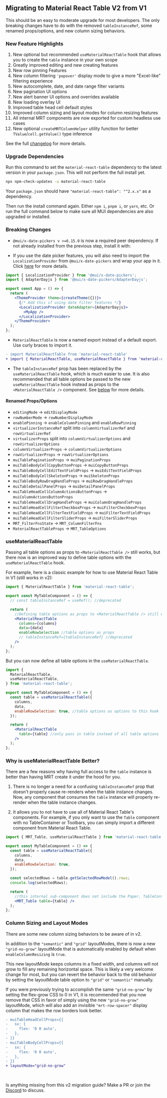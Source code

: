 
<Head>
  <title>
    {'Migrating to Material React Table V2 - Material React Table V2 Docs'}
  </title>
  <meta
    name="description"
    content="Migrating to Material React Table V2 from V1"
  />
</Head>

## Migrating to Material React Table V2 from V1

This should be an easy to moderate upgrade for most developers. The only breaking changes have to do with the removed `tableInstanceRef`, some renamed props/options, and new column sizing behaviors.

### New Feature Highlights

1. New optional but recommended `useMaterialReactTable` hook that allows you to create the `table` instance in your own scope
2. Greatly improved editing and new creating features
3. New row pinning Features
4. New column filtering `'popover'` display mode to give a more "Excel-like" filtering experience
5. New autocomplete, date, and date range filter variants
6. New pagination UI options
7. New alert banner UI options and overrides available
8. New loading overlay UI
9. Improved table head cell default styles
10. Improved column sizing and layout modes for column resizing features
11. All internal MRT components are now exported for custom headless use cases
12. New optional `createMRTColumnHelper` utility function for better `TValue`/`cell.getValue()` type inference

See the full [changelog](/changelog#version-2.0.0---10-27-2023) for more details.

### Upgrade Dependencies

Run this command to set the `material-react-table` dependency to the latest version in your `package.json`. This will not perform the full install yet.

```bash
npx npm-check-updates -u material-react-table
```

Your `package.json` should have `"material-react-table": "^2.x.x"` as a dependency.

Then run the install command again. Either `npm i`, `pnpm i`, or `yarn`, etc. Or run the full command below to make sure all MUI dependencies are also upgraded or installed.

<InstallCommand />

### Breaking Changes

- `@mui/x-date-pickers v >=6.15.0` is now a required peer dependency. If not already installed from the previous step, install it with:

<InstallCommand packagesString="@mui/x-date-pickers" />

- If you use the date picker features, you will also need to import the `LocalizationProvider` from `@mui/x-date-pickers` and wrap your app in it. Click [here](https://mui.com/x/react-date-pickers/adapters-locale/) for more details.

```jsx
import { LocalizationProvider } from '@mui/x-date-pickers';
import { AdapterDayjs } from '@mui/x-date-pickers/AdapterDayjs';

export const App = () => {
  return (
    <ThemeProvider theme={createTheme({})}>
      {/* Add this if using date filter features */}
      <LocalizationProvider dateAdapter={AdapterDayjs}>
        <MyApp />
      </LocalizationProvider>
    </ThemeProvider>
  );
};
```

- `MaterialReactTable` is now a named export instead of a default export. Use curly braces to import it.

```diff
- import MaterialReactTable from 'material-react-table'
+ import { MaterialReactTable, useMaterialReactTable } from 'material-react-table'
```

- The `tableInstanceRef` prop has been replaced by the `useMaterialReactTable` hook, which is much easier to use. It is also recommended that all table options be passed to the new `useMaterialReactTable` hook instead as props to the `<MaterialReactTable />` component. See [below](#usematerialreacttable) for more details.

#### Renamed Props/Options

- `editingMode` -> `editDisplayMode`
- `rowNumberMode` -> `rowNumberDisplayMode`
- `enablePinning` -> `enableColumnPinning` and `enableRowPinning`
- `virtualizerInstanceRef` split into `columnVirtualizerRef` and `rowVirtualizerRef`
- `virtualizerProps` split into `columnVirtualizerOptions` and `rowVirtualizerOptions`
- `columnVirtualizerProps` -> `columnVirtualizerOptions`
- `rowVirtualizerProps` -> `rowVirtualizerOptions`
- `muiTablePaginationProps` -> `muiPaginationProps`
- `muiTableBodyCellCopyButtonProps` -> `muiCopyButtonProps`
- `muiTableBodyCellEditTextFieldProps` -> `muiEditTextFieldProps`
- `muiTableBodyCellSkeletonProps` -> `muiSkeletonProps`
- `muiTableBodyRowDragHandleProps` -> `muiRowDragHandleProps`
- `muiTableDetailPanelProps` -> `muiDetailPanelProps`
- `muiTableHeadCellColumnActionsButtonProps` -> `muiColumnActionsButtonProps`
- `muiTableHeadCellDragHandleProps` -> `muiColumnDragHandleProps`
- `muiTableHeadCellFilterCheckboxProps` -> `muiFilterCheckboxProps`
- `muiTableHeadCellFilterTextFieldProps` -> `muiFilterTextFieldProps`
- `muiTableHeadCellFilterSliderProps` -> `muiFilterSliderProps`
- `MRT_FilterFnsState` -> `MRT_ColumnFilterFns`
- `MaterialReactTableProps` -> `MRT_TableOptions`

### useMaterialReactTable

Passing all table options as props to `<MaterialReactTable />` still works, but there now is an improved way to define table options with the `useMaterialReactTable` hook.

For example, here is a classic example for how to use Material React Table in V1 (still works in v2):

```jsx
import { MaterialReactTable } from 'material-react-table';

export const MyTableComponent = () => {
  // const tableInstanceRef = useRef(); //deprecated

  return (
    //Defining table options as props to <MaterialReactTable /> still works (as long as you don't also pass in a table prop)
    <MaterialReactTable
      columns={columns}
      data={data}
      enableRowSelection //table options as props
      // tableInstanceRef={tableInstanceRef} //deprecated
    />
  );
};
```

But you can now define all table options in the `useMaterialReactTable`.

```jsx
import {
  MaterialReactTable,
  useMaterialReactTable,
} from 'material-react-table';

export const MyTableComponent = () => {
  const table = useMaterialReactTable({
    columns,
    data,
    enableRowSelection: true, //table options as options to this hook
  });

  return (
    <MaterialReactTable
      table={table} //only pass in table instead of all table options
    />
  );
};
```

### Why is useMaterialReactTable Better?

There are a few reasons why having full access to the `table` instance is better than having MRT create it under the hood for you.

1. There is no longer a need for a confusing `tableInstanceRef` prop that doesn't properly cause re-renders when the table instance changes. Now, any component that consumes the `table` instance will properly re-render when the table instance changes.

2. It allows you to not have to use all of Material React Table's components. For example, if you only want to use the `Table` component with no TableContainer or Toolbars, you can simply import a different component from Material React Table.

```jsx
import { MRT_Table, useMaterialReactTable } from 'material-react-table';

export const MyTableComponent = () => {
  const table = useMaterialReactTable({
    columns,
    data,
    enableRowSelection: true,
  });

  const selectedRows = table.getSelectedRowModel().rows;
  console.log(selectedRows);

  return (
    //this internal sub-component does not include the Paper, TableContainer, or Toolbars (lighter weight)
    <MRT_Table table={table} />
  );
};
```

### Column Sizing and Layout Modes

There are some new column sizing behaviors to be aware of in v2.

In addition to the `"semantic"` and `"grid"` layoutModes, there is now a new `"grid-no-grow"` layoutMode that is automatically enabled by default when `enableColumnResizing` is `true`.

This new layoutMode keeps columns in a fixed width, and columns will not grow to fill any remaining horizontal space. This is likely a very welcome change for most, but you can revert the behavior back to the old behavior by setting the layoutMode table option to `"grid"` or `"semantic"` manually.

If you were previously trying to accomplish the same `"grid-no-grow"` by setting the flex-grow CSS to 0 in V1, it is recommended that you now remove that CSS in favor of simply using the new `"grid-no-grow"` layoutMode, which will also add an invisible `"mrt-row-spacer"` display column that makes the row borders look better.

```diff
- muiTableHeadCellProps={{
-   sx: {
-     flex: '0 0 auto',
-   },
- }}
- muiTableBodyCellProps={{
-   sx: {
-     flex: '0 0 auto',
-   },
- }}
+ layoutMode="grid-no-grow"
```

<br />

Is anything missing from this v2 migration guide? Make a PR or join the [Discord](https://discord.gg/5wqyRx6fnm) to discuss.

